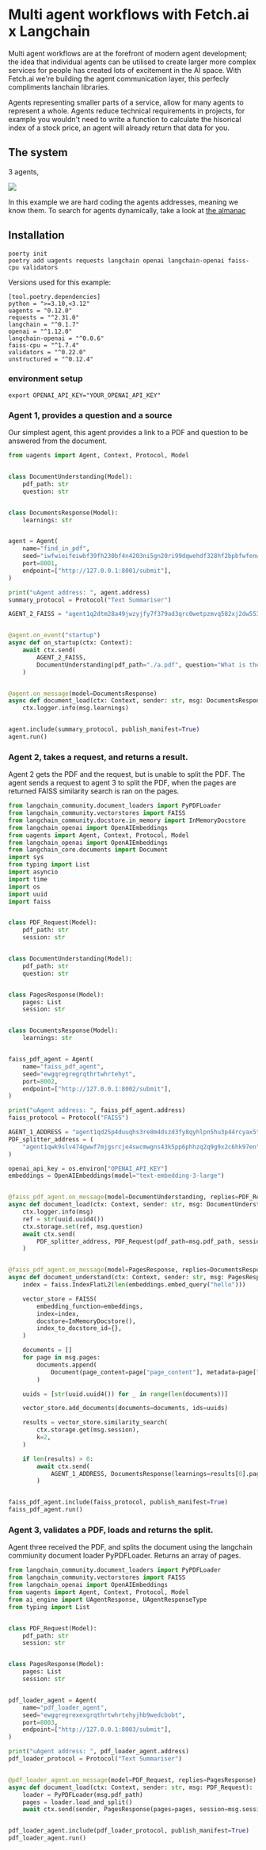 # Multi agent workflows with Fetch.ai x Langchain

Multi agent workflows are at the forefront of modern agent development; the idea that individual agents can be utilised to create larger more complex services for people has created lots of excitement in the AI space. With Fetch.ai we're building the agent communication layer, this perfecly compliments lanchain libraries. 

Agents representing smaller parts of a service, allow for many agents to represent a whole. Agents reduce technical requirements in projects, for example you wouldn't need to write a function to calculate the hisorical index of a stock price, an agent will already return that data for you. 

## The system

3 agents, 

![](src/images/guides/quickstart-with/langchain/multi-agent-workflow-simple.drawio.svg)


In this example we are hard coding the agents addresses, meaning we know them. To search for agents dynamically, take a look at [the almanac]()

## Installation

```
poerty init
poetry add uagents requests langchain openai langchain-openai faiss-cpu validators
```

Versions used for this example:

```
[tool.poetry.dependencies]
python = ">=3.10,<3.12"
uagents = "0.12.0"
requests = "^2.31.0"
langchain = "^0.1.7"
openai = "^1.12.0"
langchain-openai = "^0.0.6"
faiss-cpu = "^1.7.4"
validators = "^0.22.0"
unstructured = "^0.12.4"
```


### environment setup

```
export OPENAI_API_KEY="YOUR_OPENAI_API_KEY"
```

### Agent 1, provides a question and a source

Our simplest agent, this agent provides a link to a PDF and question to be answered from the document. 

```python
from uagents import Agent, Context, Protocol, Model


class DocumentUnderstanding(Model):
    pdf_path: str
    question: str


class DocumentsResponse(Model):
    learnings: str


agent = Agent(
    name="find_in_pdf",
    seed="iwfwieifeiwbf39fh230bf4n4203ni5gn20ri99dqwehdf328hf2bpbfwfenw",
    port=8001,
    endpoint=["http://127.0.0.1:8001/submit"],
)

print("uAgent address: ", agent.address)
summary_protocol = Protocol("Text Summariser")

AGENT_2_FAISS = "agent1q2dtm28a49jwzyjfy7f379ad3qrc0wetpzmvq582xj2dw553rvnjygnqacz"


@agent.on_event("startup")
async def on_startup(ctx: Context):
    await ctx.send(
        AGENT_2_FAISS,
        DocumentUnderstanding(pdf_path="./a.pdf", question="What is the Fetch token?"),
    )


@agent.on_message(model=DocumentsResponse)
async def document_load(ctx: Context, sender: str, msg: DocumentsResponse):
    ctx.logger.info(msg.learnings)


agent.include(summary_protocol, publish_manifest=True)
agent.run()


```

### Agent 2, takes a request, and returns a result.

Agent 2 gets the PDF and the request, but is unable to split the PDF. The agent sends a request to agent 3 to split the PDF, when the pages are returned FAISS similarity search is ran on the pages. 

```python
from langchain_community.document_loaders import PyPDFLoader
from langchain_community.vectorstores import FAISS
from langchain_community.docstore.in_memory import InMemoryDocstore
from langchain_openai import OpenAIEmbeddings
from uagents import Agent, Context, Protocol, Model
from langchain_openai import OpenAIEmbeddings
from langchain_core.documents import Document
import sys
from typing import List
import asyncio
import time
import os
import uuid
import faiss


class PDF_Request(Model):
    pdf_path: str
    session: str


class DocumentUnderstanding(Model):
    pdf_path: str
    question: str


class PagesResponse(Model):
    pages: List
    session: str


class DocumentsResponse(Model):
    learnings: str


faiss_pdf_agent = Agent(
    name="faiss_pdf_agent",
    seed="ewgqregregrqthrtwhrtehyt",
    port=8002,
    endpoint=["http://127.0.0.1:8002/submit"],
)

print("uAgent address: ", faiss_pdf_agent.address)
faiss_protocol = Protocol("FAISS")

AGENT_1_ADDRESS = "agent1qd25p4duuqhs3re8m4dszd3fy8qyhlpn5hu3p44rcyax5thqk79aynrzrce"
PDF_splitter_address = (
    "agent1qwk9slv474gwwf7mjgsrcje4swcmwgns43k5pp6phhzq2q9g9x2c6hk97en"
)

openai_api_key = os.environ["OPENAI_API_KEY"]
embeddings = OpenAIEmbeddings(model="text-embedding-3-large")


@faiss_pdf_agent.on_message(model=DocumentUnderstanding, replies=PDF_Request)
async def document_load(ctx: Context, sender: str, msg: DocumentUnderstanding):
    ctx.logger.info(msg)
    ref = str(uuid.uuid4())
    ctx.storage.set(ref, msg.question)
    await ctx.send(
        PDF_splitter_address, PDF_Request(pdf_path=msg.pdf_path, session=ref)
    )


@faiss_pdf_agent.on_message(model=PagesResponse, replies=DocumentsResponse)
async def document_understand(ctx: Context, sender: str, msg: PagesResponse):
    index = faiss.IndexFlatL2(len(embeddings.embed_query("hello")))

    vector_store = FAISS(
        embedding_function=embeddings,
        index=index,
        docstore=InMemoryDocstore(),
        index_to_docstore_id={},
    )

    documents = []
    for page in msg.pages:
        documents.append(
            Document(page_content=page["page_content"], metadata=page["metadata"])
        )

    uuids = [str(uuid.uuid4()) for _ in range(len(documents))]

    vector_store.add_documents(documents=documents, ids=uuids)

    results = vector_store.similarity_search(
        ctx.storage.get(msg.session),
        k=2,
    )

    if len(results) > 0:
        await ctx.send(
            AGENT_1_ADDRESS, DocumentsResponse(learnings=results[0].page_content)
        )


faiss_pdf_agent.include(faiss_protocol, publish_manifest=True)
faiss_pdf_agent.run()

```


### Agent 3, validates a PDF, loads and returns the split.


Agent three received the PDF, and splits the document using the langchain commiunity document loader PyPDFLoader. Returns an array of pages. 

```python
from langchain_community.document_loaders import PyPDFLoader
from langchain_community.vectorstores import FAISS
from langchain_openai import OpenAIEmbeddings
from uagents import Agent, Context, Protocol, Model
from ai_engine import UAgentResponse, UAgentResponseType
from typing import List


class PDF_Request(Model):
    pdf_path: str
    session: str


class PagesResponse(Model):
    pages: List
    session: str


pdf_loader_agent = Agent(
    name="pdf_loader_agent",
    seed="ewgqregrexexgrqthrtwhrtehyjhb9wedcbobt",
    port=8003,
    endpoint=["http://127.0.0.1:8003/submit"],
)

print("uAgent address: ", pdf_loader_agent.address)
pdf_loader_protocol = Protocol("Text Summariser")


@pdf_loader_agent.on_message(model=PDF_Request, replies=PagesResponse)
async def document_load(ctx: Context, sender: str, msg: PDF_Request):
    loader = PyPDFLoader(msg.pdf_path)
    pages = loader.load_and_split()
    await ctx.send(sender, PagesResponse(pages=pages, session=msg.session))


pdf_loader_agent.include(pdf_loader_protocol, publish_manifest=True)
pdf_loader_agent.run()


```



